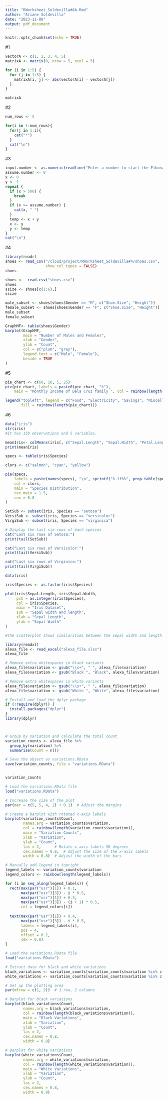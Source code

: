 ```yaml
---
title: "RWorksheet_Soldevilla#4b.Rmd"
author: "Ariane Soldevilla"
date: "2023-11-08"
output: pdf_document
---
```


```r
knitr::opts_chunk$set(echo = TRUE)
```

#1
```r
vectorA <- c(1, 2, 3, 4, 5)
matrixA <- matrix(0, nrow = 5, ncol = 5)

for (i in 1:5) {
  for (j in 1:5) {
    matrixA[i, j] <- abs(vectorA[i] - vectorA[j])
  }
}

matrixA

```

#2
```r
num_rows <- 5

for(i in 1:num_rows){
  for(j in 1:i){
    cat("*")
  }
  cat("\n")
}
```

#3
```r
input.number <- as.numeric(readline("Enter a number to start the Fibonacci sequence: "))
assume.number <- 0
x <- 0
y <- 1
repeat {
  if (x > 500) {
    break
  }
  if (x >= assume.number) {
    cat(x, " ")
  }
  temp <- x + y
  x <- y
  y <- temp
}
cat("\n")

```

#4
``` r
library(readr)
shoes <- read_csv("/cloud/project/RWorksheet_Soldevilla#4/shoes.csv",
                  show_col_types = FALSE)
shoes

```

``` r
shoes <-  read.csv("shoes.csv")
shoes
ssize <- shoes[c(1:6),]
ssize
```

``` r
male_subset <- shoes[shoes$Gender == "M", c("Shoe.Size", "Height")]
female_subset <- shoes[shoes$Gender == "F", c("Shoe.Size", "Height")]
male_subset
female_subset
```


```r
GraphMF<- table(shoes$Gender)
barplot(GraphMF,
        main = "Number of Males and Females",
        xlab = "Gender",
        ylab = "Count",
        col = c("plum", "gray"),
        legend.text = c("Male", "Female"),
        beside = TRUE
)
```

#5

```r
pie_chart <- c(60, 10, 5, 25)
pie(pie_chart, labels = paste0(pie_chart, "%"),
    main = "Monthly Income of Dela Cruz family ", col = rainbow(length(pie_chart)))

legend("topleft", legend = c("Food", "Electricity", "Savings", "Miscellaneous"),
       fill = rainbow(length(pie_chart)))
```

#6
```r
data("iris")
str(iris)
#It has 150 observations and 5 variables.
```

```r
meanIris<- colMeans(iris[, c("Sepal.Length", "Sepal.Width", "Petal.Length", "Petal.Width")])
print(meanIris)
```

```r
specs <- table(iris$Species)

clors <- c("salmon", "cyan", "yellow")

pie(specs,
    labels = paste(names(specs), "\n", sprintf("%.1f%%", prop.table(specs) * 100)),
    col = clors,
    main = "Species Distribution",
    cex.main = 1.5,
    cex = 0.8      
)
```

```r
SetSub <- subset(iris, Species == "setosa")
VersiSub <- subset(iris, Species == "versicolor")
VirgiSub <- subset(iris, Species == "virginica")

# Display the last six rows of each species
cat("Last six rows of Setosa:")
print(tail(SetSub))

cat("Last six rows of Versicolor:")
print(tail(VersiSub))

cat("Last six rows of Virginica:")
print(tail(VirgiSub))
```

``` r

data(iris)

iris$Species <- as.factor(iris$Species)

plot(iris$Sepal.Length, iris$Sepal.Width,
     pch = as.integer(iris$Species),
     col = iris$Species,
     main = "Iris Dataset",
     sub = "Sepal width and length",
     xlab = "Sepal Length",
     ylab = "Sepal Width"
)
```

``` r
#The scatterplot shows similarities between the sepal width and length ranging from 5.5 to 7.0.
```

```r
library(readxl)
alexa_file <- read_excel("alexa_file.xlsx")
alexa_file
```
```r

# Remove extra whitespaces in black variants
alexa_file$variation <- gsub("\\s+", " ", alexa_file$variation)
alexa_file$variation <- gsub("Black ", "Black", alexa_file$variation)

# Remove extra whitespaces in white variants
alexa_file$variation <- gsub("\\s+", " ", alexa_file$variation)
alexa_file$variation <- gsub("White ", "White", alexa_file$variation)
```

```r
# Install and load the dplyr package
if (!require(dplyr)) {
  install.packages("dplyr")
}
library(dplyr)



# Group by Variation and calculate the total count
variation_counts <- alexa_file %>%
  group_by(variation) %>%
  summarise(Count = n())

# Save the object as variations.RData
save(variation_counts, file = "variations.RData")


variation_counts
```

```r
# Load the variations.RData file
load("variations.RData")

# Increase the size of the plot
par(mar = c(5, 5, 4, 2) + 0.1)  # Adjust the margins

# Create a barplot with rotated x-axis labels
barplot(variation_counts$Count, 
        names.arg = variation_counts$variation,
        col = rainbow(length(variation_counts$variation)),
        main = "Variation Counts",
        xlab = "Variation",
        ylab = "Count",
        las = 2,      # Rotate x-axis labels 90 degrees
        cex.names = 0.8,  # Adjust the size of the x-axis labels
        width = 0.8)  # Adjust the width of the bars

# Manually add legend in topright
legend_labels <- variation_counts$variation
legend_colors <- rainbow(length(legend_labels))

for (i in seq_along(legend_labels)) {
  rect(max(par("usr")[1]) + 0.1,
       max(par("usr")[3]) - i * 0.5,
       max(par("usr")[1]) + 0.3,
       max(par("usr")[3]) - (i + 1) * 0.5,
       col = legend_colors[i])
  
  text(max(par("usr")[1]) + 0.4,
       max(par("usr")[3]) - i * 0.5,
       labels = legend_labels[i],
       pos = 4,
       offset = 0.2,
       cex = 0.8)
}
```

```r
# Load the variations.RData file
load("variations.RData")

# Extract data for black and white variations
black_variations <- variation_counts[variation_counts$variation %in% c("Black", "BlackDot", "BlackPlus", "BlackShow", "BlackSpot"), ]
white_variations <- variation_counts[variation_counts$variation %in% c("White", "WhiteDot", "WhitePlus", "WhiteShow", "WhiteSpot"), ]

# Set up the plotting area
par(mfrow = c(1, 2))  # 1 row, 2 columns

# Barplot for black variations
barplot(black_variations$Count, 
        names.arg = black_variations$variation,
        col = rainbow(length(black_variations$variation)),
        main = "Black Variations",
        xlab = "Variation",
        ylab = "Count",
        las = 2,  
        cex.names = 0.8,  
        width = 0.8)  

# Barplot for white variations
barplot(white_variations$Count, 
        names.arg = white_variations$variation,
        col = rainbow(length(white_variations$variation)),
        main = "White Variations",
        xlab = "Variation",
        ylab = "Count",
        las = 2,  
        cex.names = 0.8, 
        width = 0.8)  
```